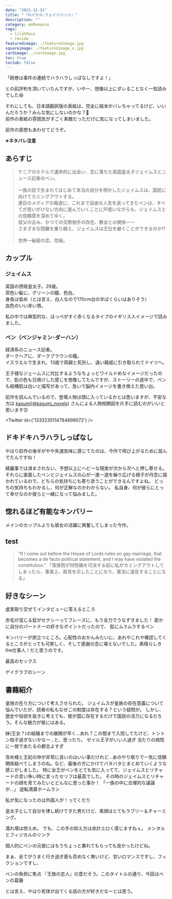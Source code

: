 ```yaml
---
date: "2021-12-31"
title: "『ロイヤル･フェイバリット』"
description: ""
category: mmRomance
tags:
  - lilahPace
  - review
featuredimage: ./featuredimage.jpg
squareimage: ./featuredimage_s.jpg
cardimage: ./cardimage.jpg
toc: true
tocSub: false
---
```



「続巻は事件の連続でハラハラしっぱなしですよ！」

との前評判を頂いていたんですが、いやー、想像以上にダレることなく一気読みでした😆

それにしても、日本語翻訳版の表紙は、完全に結末がバレちゃってるけど、いいんだろうか？みんな気にしないのかな？🤔  
前作の表紙の雰囲気がすごく素敵だっただけに気になってしまいました。

前作の感想もあわせてどうぞ。

<InternalLink slug="/mm-romance/his-royal-secret/" />

**※ネタバレ注意**

## あらすじ

<Blockquote srcBook="hisRoyalFavorite" lang="jp">
ケニアのホテルで運命的に出会い、恋に落ちた英国皇太子ジェイムスとニュース記者のベン。<br />
<br />
一族の前で生まれてはじめて本当の自分を明かしたジェイムスは、国民に向けてカミングアウトする。<br />
連日のメディアの報道に、これまで自由な人生を送ってきたベンは、すべてが思いがけない方向に進んでいくことに戸惑いながらも、ジェイムスとの信頼感を深めてゆく。<br />
叔父の企み、かつての交際相手の存在、教会との関係ーー<br />
さまざまな困難を乗り越え、ジェイムスは王位を継ぐことができるのか!?<br />
<br />
世界一秘密の恋、完結。
</Blockquote>

## カップル

### ジェイムス

英国の摂政皇太子。29歳。  
茶色い髪に、グリーンの瞳、色白。  
身長は低め（とは言え、白人なので170cm台の半ばくらいはありそう）  
血色のいい赤い唇。

私の中では典型的な、ほっぺがすぐ赤くなるタイプのイギリス人イメージで読みました。

### ベン（ベンジャミン･ダーハン）

経済系のニュース記者。  
ダークヘアに、ダークブラウンの瞳。  
イスラエルで生まれ、13歳で両親と死別し、遠い親戚に引き取られてドイツへ。

王子様なジェームスに対比するようなちょっとワイルドめなイメージだったので、肌の色も日焼けした感じを想像してたんですが、ストーリーの途中で、ベンも結構肌は白いと描写があって、急いで脳内イメージを書き換えた思い出。

前作を読んんでいるので、登場人物は頭に入っているかとは思いますが、不安な方は [kasumi(@kasumi_novels)](https://twitter.com/kasumi_novels) さんによる人物相関図を片手に読むのがいいと思います😊

<Twitter id={'1333235114784899072'} />

## ドキドキハラハラしっぱなし

やはり前作の後半がやや失速気味に感じてたのは、今作で飛び上がるために屈んでたんですね！

綺麗事では済まされない、予想以上にヘビーな現実が次から次へと押し寄せる。
それらに直面したベンとジェイムスの心が一進一退を繰り広げる様子が丹念に描かれているので、どちらの気持ちにも寄り添うことができるんですよね。
どっちの気持ちもわかるし、何が正解なのかわからない。
私自身、何が彼らにとって幸せなのか彼らと一緒になって悩みました。


## 惚れるほど有能なキンバリー

メインのカップルよりも彼女の活躍に興奮してしまった今作。

## test

<Blockquote srcBook="hisRoyalFavorite" lang="en" book chapter="4">
“If I come out before the House of Lords rules on gay marriage, that becomes a de facto political statement, and I may have violated the constitution.”
<span>「貴族院が同性婚を可決する前に私がカミングアウトしてしまったら、事実上、政見を示したことになり、憲法に違反することになる」</span>
</Blockquote>



## 好きなシーン

虚実取り交ぜてインタビューに答えるところ

赤毛が混じる髭がセクシーってフレーズに、もう全力でうなずきました！
密かに自分のパートナーの好きなポイントだったので、
髭にムラムラするベン

キンバリーが旅立つところ。心配性のおかんみたいに、あれやこれや確認してくるところがとっても可笑しく、そして感謝の念に堪えないでした。素晴らしきthe仕事人！だと思うのです。

最高のセックス

ゲイクラブのシーン


## 書籍紹介

<Amazon book="hisRoyalFavorite" />

皇族の在り方について考えさせられた。 ジェイムスが皇族の存在意義について悩んでいたが、読者の私もなぜこの制度は存在する？という疑問が。 しかし、歴史や俗説を抜きに考えても、彼が国に存在するだけで国民の活力になるだろう。そんな魅力が彼にはある。


妹(王女？)の結婚までの展開が早く…あれ？この間まで入院してたけど、トントン拍子過ぎないかなー…と、思ったり。
ゼイル王子がいい人過ぎ
当たりの病院に一発であたるの都合よすぎ



攻め様と王妃の仲が非常に良いのはいい事だけれど…あのやり取りで一気に信頼関係結べてしまうのね。など、最後の方にかけてバタバタとまとめていくような感じがしました。
特に女王がベンをとても気に入ってて、ジェイムスとリチャードの言い争い時に言ったセリフは最高でした。
その時のジェイムスとリチャードの顔を見てみたいとどんなに思った事か！
「一族の中に合理的な議論が…」
逆転満塁ホームラン

私が気になったのは外国人が！ってくだり

皇太子として自分を律し続けてきた男だけど、素顔はとてもラブリー＆チャーミング。


濡れ場は控えめ。
でも、この手の抑え方は余計エロく感じますねぇ。
メンタルとフィジカルのリンク

個人的にベンの元彼にはもうちょっと暴れてもらっても良かったけどね。


まぁ、全てがうまく行き過ぎ感も否めなく無いけど、甘いロマンスですし、フィクションですし、

ベンの負担に焦点
『王族の恋人』の意だそう。このタイトルの通り、今回はベンの葛藤


とは言え、やはり死体が出てくる話の方が好きだなーとは思う。
